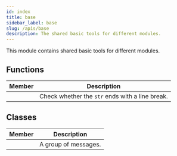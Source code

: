 ```yaml
---
id: index
title: base
sidebar_label: base
slug: /apis/base
description: The shared basic tools for different modules.
---
```



<APITopBar type="module" isPrivate={true} source="base" />

This module contains shared basic tools for different modules.

## Functions

|                                            Member                                             | <center>Description</center>                    |
| :-------------------------------------------------------------------------------------------: | :---------------------------------------------- |
| [<IconObjType type="func" hasText={true} text="is_end_line_break"/>](./is_end_line_break.mdx) | Check whether the `str` ends with a line break. |

## Classes

|                                          Member                                          | <center>Description</center> |
| :--------------------------------------------------------------------------------------: | :--------------------------- |
| [<IconObjType type="class" hasText={true} text="GroupedMessage"/>](./GroupedMessage.mdx) | A group of messages.         |
